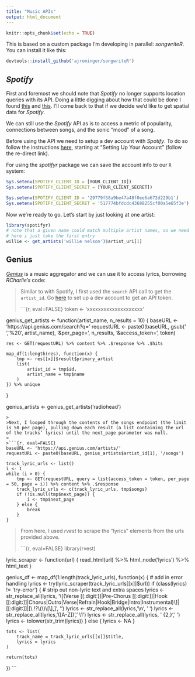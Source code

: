 ```yaml
---
title: "Music APIs"
output: html_document
---
```


```r
knitr::opts_chunk$set(echo = TRUE)
```

This is based on a custom package I'm developing in parallel: *songwriteR*.  You can install it like this:
```r
devtools::install_github('ajrominger/songwriteR')
```

## *Spotify*

First and foremost we should note that *Spotify* no longer supports location queries with its API.  Doing a little digging about how that could be done I found [this](https://stackoverflow.com/questions/11367264/solutions-for-finding-website-visitors-geolocation) and [this](http://freegeoip.net/?q=192.12.12.251).  I'll come back to that if we decide we'd like to get spatial data for *Spotify*.

We can still use the *Spotify* API as is to access a metric of popularity, connections between songs, and the sonic "mood" of a song. 

Before using the API we need to setup a dev account with *Spotify*. To do so follow the instructions [here](https://developer.spotify.com/web-api/tutorial/), starting at "Setting Up Your Account" (follow the re-direct link).

For using the *spotifyr* package we can save the account info to our `R` system:
```r
Sys.setenv(SPOTIFY_CLIENT_ID = [YOUR_CLIENT_ID])
Sys.setenv(SPOTIFY_CLIENT_SECRET = [YOUR_CLIENT_SECRET])
```

```r
Sys.setenv(SPOTIFY_CLIENT_ID = '29779f58a9be47a48f0ee6a672d229b1')
Sys.setenv(SPOTIFY_CLIENT_SECRET = '517774bfdcdc43688255cf00a5e65f3e')
```

Now we're ready to go.  Let's start by just looking at one artist:

```r
library(spotifyr)
# note that a given name could match multiple artist names, so we need to deal with that
# here i just take the first entry
willie <- get_artists('willie nelson')$artist_uri[1]
```

## Genius

[*Genius*](https://genius.com/) is a music aggregator and we can use it to access lyrics, borrowing *RCharlie's* code:

> Similar to with Spotify, I first used the `search` API call to get the `artist_id`. Go [here](https://genius.com/signup_or_login) to set up a dev account to get an API token.
>
>```{r, eval=FALSE}
token <- 'xxxxxxxxxxxxxxxxxxxx'

genius_get_artists <- function(artist_name, n_results = 10) {
    baseURL <- 'https://api.genius.com/search?q=' 
    requestURL <- paste0(baseURL, gsub(' ', '%20', artist_name),
                         '&per_page=', n_results,
                         '&access_token=', token)
    
    res <- GET(requestURL) %>% content %>% .$response %>% .$hits
    
    map_df(1:length(res), function(x) {
        tmp <- res[[x]]$result$primary_artist
        list(
            artist_id = tmp$id,
            artist_name = tmp$name
        )
    }) %>% unique
}

genius_artists <- genius_get_artists('radiohead')
```
>
>Next, I looped through the contents of the songs endpoint (the limit is 50 per page), pulling down each result (a list containing the url of the tracks’ lyrics) until the next_page parameter was null.
>
>```{r, eval=FALSE}
baseURL <- 'https://api.genius.com/artists/' 
requestURL <- paste0(baseURL, genius_artists$artist_id[1], '/songs')

track_lyric_urls <- list()
i <- 1
while (i > 0) {
    tmp <- GET(requestURL, query = list(access_token = token, per_page = 50, page = i)) %>% content %>% .$response
    track_lyric_urls <- c(track_lyric_urls, tmp$songs)
    if (!is.null(tmp$next_page)) {
        i <- tmp$next_page
    } else {
        break
    }
}
```
>
>From here, I used *rvest* to scrape the "lyrics" elements from the urls provided above.
>
>```{r, eval=FALSE}
library(rvest)

lyric_scraper <- function(url) {
    read_html(url) %>% 
        html_node('lyrics') %>% 
        html_text
}

genius_df <- map_df(1:length(track_lyric_urls), function(x) {
    # add in error handling
    lyrics <- try(lyric_scraper(track_lyric_urls[[x]]$url))
    if (class(lyrics) != 'try-error') {
        # strip out non-lyric text and extra spaces
        lyrics <- str_replace_all(lyrics, '\\[(Verse [[:digit:]]|Pre-Chorus [[:digit:]]|Hook [[:digit:]]|Chorus|Outro|Verse|Refrain|Hook|Bridge|Intro|Instrumental)\\]|[[:digit:]]|[\\.!?\\(\\)\\[\\],]', '')
        lyrics <- str_replace_all(lyrics, '\\n', ' ')
        lyrics <- str_replace_all(lyrics, '([A-Z])', ' \\1')
        lyrics <- str_replace_all(lyrics, ' {2,}', ' ')
        lyrics <- tolower(str_trim(lyrics))
    } else {
        lyrics <- NA
    }
    
    tots <- list(
        track_name = track_lyric_urls[[x]]$title,
        lyrics = lyrics
    )
    
    return(tots)
})
```
